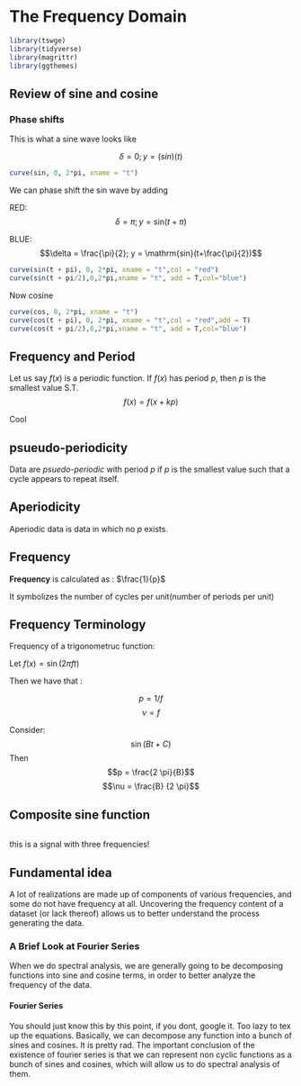 # The Frequency Domain

```r
library(tswge)
library(tidyverse)
library(magrittr)
library(ggthemes)
```

## Review of sine and cosine


### Phase shifts
This is what a sine wave looks like

$$\delta = 0; y = \mathrm(sin)(t)$$
```r
curve(sin, 0, 2*pi, xname = "t")
```

We can phase shift the sin wave by adding

RED:
$$\delta = \pi; y = \mathrm{sin}(t+\pi)$$

BLUE:
$$\delta = \frac{\pi}{2}; y = \mathrm{sin}(t+\frac{\pi}{2})$$
```r
curve(sin(t + pi), 0, 2*pi, xname = "t",col = "red")
curve(sin(t + pi/2),0,2*pi,xname = "t", add = T,col="blue")
```

Now cosine

```r
curve(cos, 0, 2*pi, xname = "t")
curve(cos(t + pi), 0, 2*pi, xname = "t",col = "red",add = T)
curve(cos(t + pi/2),0,2*pi,xname = "t", add = T,col="blue")
```

## Frequency and Period

Let us say $f(x)$ is a periodic function. If $f(x)$ has period $p$, then $p$ is the smallest value S.T.
$$f(x) = f(x + kp) $$

Cool

## psueudo-periodicity

Data are *psuedo-periodic* with period $p$ if $p$ is the smallest value such that a cycle appears to repeat itself.

## Aperiodicity
Aperiodic data is data in which no $p$ exists.

## Frequency

**Frequency** is calculated as : $\frac{1}{p}$

It symbolizes the number of cycles per unit(number of periods per unit)

## Frequency Terminology
Frequency of a trigonometruc function:

Let $f(x)=\sin\left( 2\pi f t \right)$

Then we have that :

$$p = 1/f$$ $$\nu = f$$

Consider:
$$\sin(Bt + C)$$
Then 
$$p = \frac{2 \pi}{B}$$
$$\nu = \frac{B} {2 \pi}$$

## Composite sine function

```r
```

this is a signal with three frequencies!

## Fundamental idea

A lot of realizations are made up of components of various frequencies, and some do not have frequency at all. Uncovering the frequency content of a dataset (or lack thereof) allows us to better understand the process generating the data.

### A Brief Look at Fourier Series

When we do spectral analysis, we are generally going to be decomposing functions into sine and cosine terms, in order to better analyze the frequency of the data.

#### Fourier Series

You should just know this by this point, if you dont, google it. Too lazy to tex up the equations. Basically, we can decompose any function into a bunch of sines and cosines. It is pretty rad. The important conclusion of the existence of fourier series is that we can represent non cyclic functions as a bunch of sines and cosines, which will allow us to do spectral analysis of them.


